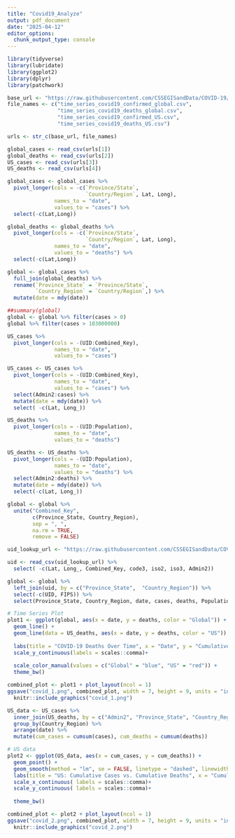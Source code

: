 ```yaml
---
title: "Covid19_Analyze"
output: pdf_document
date: "2025-04-12"
editor_options: 
  chunk_output_type: console
---
```


```r
library(tidyverse)
library(lubridate)
library(ggplot2)
library(dplyr)
library(patchwork)

base_url <- "https://raw.githubusercontent.com/CSSEGISandData/COVID-19/master/csse_covid_19_data/csse_covid_19_time_series/"
file_names <- c("time_series_covid19_confirmed_global.csv",
                "time_series_covid19_deaths_global.csv",
                "time_series_covid19_confirmed_US.csv",
                "time_series_covid19_deaths_US.csv")

urls <- str_c(base_url, file_names)

global_cases <- read_csv(urls[1])
global_deaths <- read_csv(urls[2])
US_cases <- read_csv(urls[3])
US_deaths <- read_csv(urls[4])

```


```r
global_cases <- global_cases %>%
  pivot_longer(cols = -c(`Province/State`, 
                         `Country/Region`, Lat, Long), 
               names_to = "date",
               values_to = "cases") %>%
  select(-c(Lat,Long))

global_deaths <- global_deaths %>%
  pivot_longer(cols = -c(`Province/State`, 
                         `Country/Region`, Lat, Long), 
               names_to = "date",
               values_to = "deaths") %>%
  select(-c(Lat,Long))

global <- global_cases %>%
  full_join(global_deaths) %>%
  rename(`Province_State` = `Province/State`,
         `Country_Region` = `Country/Region`,) %>% 
  mutate(date = mdy(date))

##summary(global)
global <- global %>% filter(cases > 0)
global %>% filter(cases > 103000000)
```


```r
US_cases %>%
  pivot_longer(cols = -(UID:Combined_Key),
               names_to = "date",
               values_to = "cases")

US_cases <- US_cases %>%
  pivot_longer(cols = -(UID:Combined_Key),
               names_to = "date",
               values_to = "cases") %>%
  select(Admin2:cases) %>%
  mutate(date = mdy(date)) %>%
  select( -c(Lat, Long_))

```


```r
US_deaths %>%
  pivot_longer(cols = -(UID:Population),
               names_to = "date",
               values_to = "deaths")

US_deaths <- US_deaths %>%
  pivot_longer(cols = -(UID:Population),
               names_to = "date",
               values_to = "deaths") %>%
  select(Admin2:deaths) %>%
  mutate(date = mdy(date)) %>%
  select(-c(Lat, Long_))

```


```r
global <- global %>%
  unite("Combined_Key",
        c(Province_State, Country_Region),
        sep = ", ",
        na.rm = TRUE,
        remove = FALSE)

```


```r
uid_lookup_url <- "https://raw.githubusercontent.com/CSSEGISandData/COVID-19/master/csse_covid_19_data/UID_ISO_FIPS_LookUp_Table.csv"

uid <- read_csv(uid_lookup_url) %>%
  select( -c(Lat, Long_, Combined_Key, code3, iso2, iso3, Admin2))

global <- global %>%
  left_join(uid, by = c("Province_State",  "Country_Region")) %>%
  select(-c(UID, FIPS)) %>%
  select(Province_State, Country_Region, date, cases, deaths, Population, Combined_Key)

```


```r

# Time Series Plot
plot1 <- ggplot(global, aes(x = date, y = deaths, color = "Global")) +
  geom_line() +
  geom_line(data = US_deaths, aes(x = date, y = deaths, color = "US")) +
  
  labs(title = "COVID-19 Deaths Over Time", x = "Date", y = "Cumulative Deaths", color = "Region") +
  scale_y_continuous(labels = scales::comma)+
  
  scale_color_manual(values = c("Global" = "blue", "US" = "red")) +
  theme_bw()

combined_plot <- plot1 + plot_layout(ncol = 1)
ggsave("covid_1.png", combined_plot, width = 7, height = 9, units = "in")
  knitr::include_graphics("covid_1.png")
```



```r

US_data <- US_cases %>%
  inner_join(US_deaths, by = c("Admin2", "Province_State", "Country_Region", "date")) %>%
  group_by(Country_Region) %>%
  arrange(date) %>%
  mutate(cum_cases = cumsum(cases), cum_deaths = cumsum(deaths))

# US data
plot2 <- ggplot(US_data, aes(x = cum_cases, y = cum_deaths)) +
  geom_point() +
  geom_smooth(method = "lm", se = FALSE, linetype = "dashed", linewidth = 3)+ 
  labs(title = "US: Cumulative Cases vs. Cumulative Deaths", x = "Cumulative Cases", y = "Cumulative Deaths") +
  scale_x_continuous( labels = scales::comma)+
  scale_y_continuous( labels = scales::comma)+
    
  theme_bw()

combined_plot <- plot2 + plot_layout(ncol = 1)
ggsave("covid_2.png", combined_plot, width = 7, height = 9, units = "in")
  knitr::include_graphics("covid_2.png")

```